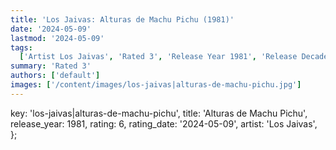 ```yaml
---
title: 'Los Jaivas: Alturas de Machu Pichu (1981)'
date: '2024-05-09'
lastmod: '2024-05-09'
tags:
  ['Artist Los Jaivas', 'Rated 3', 'Release Year 1981', 'Release Decade 1980']
summary: 'Rated 3'
authors: ['default']
images: ['/content/images/los-jaivas|alturas-de-machu-pichu.jpg']
---
```


  key: 'los-jaivas|alturas-de-machu-pichu',
  title: 'Alturas de Machu Pichu',
  release_year: 1981,
  rating: 6,
  rating_date: '2024-05-09',
  artist: 'Los Jaivas',
};

<MusicRating data={data} />

